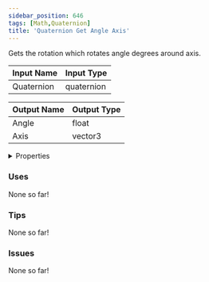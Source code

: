 ```yaml
---
sidebar_position: 646
tags: [Math,Quaternion]
title: 'Quaternion Get Angle Axis'
---
```


Gets the rotation which rotates angle degrees around axis.




<EsbSvg />

| Input Name | Input Type |
|-----------|-----------|
| Quaternion | quaternion |

| Output Name | Output Type |
|-----------|-----------|
| Angle | float |
| Axis | vector3 |


<details>
  <summary>Properties</summary>
  <div>
    <div>
    <table>
      <thead>
        <tr>
          <th>Is beta required?</th>
          <th>❌</th>
        </tr>
        <tr>
          <th>Is this chip a trolling risk?</th>
          <th>❌</th>
        </tr>
        <tr>
          <th>Is this chip a role assignment risk?</th>
          <th>❌</th>
        </tr>
        <tr>
          <th>Chip UUID</th>
          <th>b415c3ce-5f9f-472b-8d70-daeb728b7c2d</th>
        </tr>
      </thead>
    </table>
    </div>
  </div>
</details>

### Uses

None so far!

### Tips

None so far!

### Issues

None so far!